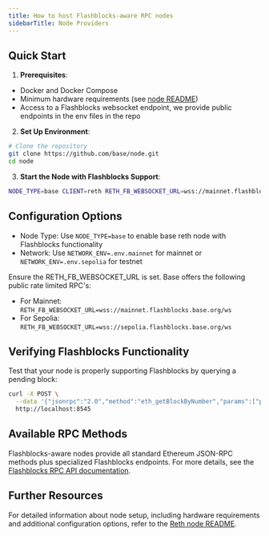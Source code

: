 ```yaml
---
title: How to host Flashblocks-aware RPC nodes
sidebarTitle: Node Providers
---
```


## Quick Start

1. **Prerequisites**:
  - Docker and Docker Compose
  - Minimum hardware requirements (see [node README](https://github.com/base/node?tab=readme-ov-file#hardware-requirements))
  - Access to a Flashblocks websocket endpoint, we provide public endpoints in the env files in the repo

2. **Set Up Environment**:

  ```sh
  # Clone the repository
  git clone https://github.com/base/node.git
  cd node
  ```

3. **Start the Node with Flashblocks Support**:

  ```sh
  NODE_TYPE=base CLIENT=reth RETH_FB_WEBSOCKET_URL=wss://mainnet.flashblocks.base.org/ws docker-compose up
  ```

## Configuration Options

- Node Type: Use `NODE_TYPE=base` to enable base reth node with Flashblocks functionality
- Network: Use `NETWORK_ENV=.env.mainnet` for mainnet or `NETWORK_ENV=.env.sepolia` for testnet

Ensure the RETH_FB_WEBSOCKET_URL is set. Base offers the following public rate limited RPC's:
- For Mainnet: `RETH_FB_WEBSOCKET_URL=wss://mainnet.flashblocks.base.org/ws`
- For Sepolia: `RETH_FB_WEBSOCKET_URL=wss://sepolia.flashblocks.base.org/ws`

## Verifying Flashblocks Functionality

Test that your node is properly supporting Flashblocks by querying a pending block:

```sh
curl -X POST \
  --data '{"jsonrpc":"2.0","method":"eth_getBlockByNumber","params":["pending", false],"id":1}' \
  http://localhost:8545
```

## Available RPC Methods

Flashblocks-aware nodes provide all standard Ethereum JSON-RPC methods plus specialized Flashblocks endpoints. For more details, see the [Flashblocks RPC API documentation](/base-chain/flashblocks/apps#rpc-api).

## Further Resources

For detailed information about node setup, including hardware requirements and additional configuration options, refer to the [Reth node README](https://github.com/base/node/tree/main/reth#readme).


<PolicyBanner />